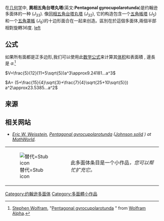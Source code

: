 {{Infobox_polyhedron
|  name = 異相五角台塔丸塔
|  Image_File=pentagonal_gyrocupolarotunda.png
|  Polyhedron_Type=[[约翰逊多面体|约翰逊多面体]]<br>[[同相五角台塔丸塔|''J''<sub>32</sub>]] -''' J<sub>33</sub>''' - [[同相雙五角丸塔|J<sub>34</sub>]]
|  Face_List=3×5个[[三角形|三角形]]<br>5个[[正方形_(几何)|正方形]]<br>2+5个[[五角形|五角形]]
|  Face_Count=27
|  Edge_Count=50
|  Vertex_Count=25
|  Symmetry_Group=''C''<sub>5v</sub>|
|  Vertex_List=10个(3<sup>2</sup>.4.5)<br>5个(3.4.5.4)<br>2.5个(3.5.3.5)
|  Dual=-
|  Property_List=[[凸集|凸集]]
}}
在[[几何学|几何学]]中, '''異相五角台塔丸塔'''(英文:'''Pentagonal gyrocupolarotunda''')是约翰逊多面体的一种 (''J''<sub>33</sub>). 像[[同相五角台塔丸塔|同相五角台塔丸塔]] (''J''<sub>32</sub>), 它的构造包含一个[[五角帳塔|五角帳塔]] (''J''<sub>5</sub>)和一个[[五角罩帳|五角罩帳]] (''J''<sub>6</sub>)的十边形面合在一起来创造。區別在於這個多面体,兩個半部相對旋轉36度.
[[file:Johnson_solid_33_net.png|left]]

== 公式 ==
如果所有面都是正多边形,我们可以使用此[[数学公式|数学公式]]来计算其[[体积|体积]]和表面積 , 邊長是 ''a'':<ref>[[史蒂芬·沃爾夫勒姆|Stephen Wolfram]], "[http://www.wolframalpha.com/input/?i=Pentagonal+gyrocupolarotunda Pentagonal gyrocupolarotunda] {{Wayback|url=http://www.wolframalpha.com/input/?i=Pentagonal+gyrocupolarotunda |date=20160303223002 }}" from [[Wolfram_Alpha|Wolfram Alpha]].</ref>

<math>V=\frac{5}{12}(11+5\sqrt{5})a^3\approx9.24181...a^3</math>

<math>A= (5+\frac{15}{4}\sqrt{3}+\frac{7}{4}\sqrt{25+10\sqrt{5}}) a^2\approx23.5385...a^2</math>

== 来源 ==
<div class="reflist" style=" list-style-type: decimal;">
<references /></div>

== 相关网站 ==
* <cite id="Reference-Mathworld-Pentagonal gyrocupolarotunda">[[埃里克·韦斯坦因|Eric W. Weisstein]], ''[http://mathworld.wolfram.com/PentagonalGyrocupolarotunda.html Pentagonal gyrocupolarotunda] {{Wayback|url=http://mathworld.wolfram.com/PentagonalGyrocupolarotunda.html |date=20160801051010 }}'' (''[http://mathworld.wolfram.com/JohnsonSolid.html Johnson solid] {{Wayback|url=http://mathworld.wolfram.com/JohnsonSolid.html |date=20161220125640 }}'') at [[MathWorld|MathWorld]].</cite>
{| class="metadata plainlinks stub" style="margin-bottom: 10px; background: transparent;"
| id="145" |[[File:Octahedron.svg|替代=Stub icon]]
| id="148" |此多面体条目是一个小作品<font color="#252525">''，您可以帮忙扩充它。''</font><div class="plainlinks hlist navbar mini" id="154" style="position: absolute; right: 15px; display: none;">
* [[Template:Polyhedron-stub|<abbr title="View this template">v</abbr>]]
* <abbr title="Discuss this template">t</abbr>
* [//en.wikipedia.org/w/index.php?title=Template:Polyhedron-stub&action=edit <abbr title="Edit this template">e</abbr>]
</div>
|}

[[Category:约翰逊多面体|Category:约翰逊多面体]]
[[Category:多面體小作品|Category:多面體小作品]]